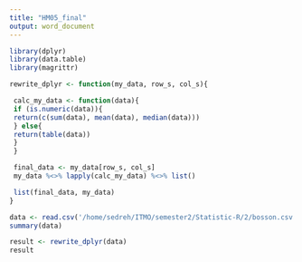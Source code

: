 ```yaml
---
title: "HM05_final"
output: word_document
---
```


```r
library(dplyr)
library(data.table)
library(magrittr) 
```


```r
rewrite_dplyr <- function(my_data, row_s, col_s){

 calc_my_data <- function(data){
 if (is.numeric(data)){
 return(c(sum(data), mean(data), median(data)))
 } else{
 return(table(data))
 }
 }

 final_data <- my_data[row_s, col_s]
 my_data %<>% lapply(calc_my_data) %<>% list()

 list(final_data, my_data)
}
```


```r
data <- read.csv('/home/sedreh/ITMO/semester2/Statistic-R/2/bosson.csv', sep = ";")
summary(data)

```


```r
result <- rewrite_dplyr(data)
result

```
